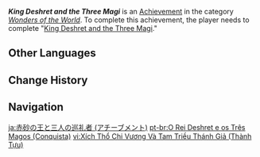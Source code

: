 {{Achievement Infobox
|title        = King Deshret and the Three Magi
|id           = 84081
|order id     = 5060
|category     = Wonders of the World
|description  = Complete "[[King Deshret and the Three Magi]]."
|primogems    = 10
|hidden       = 1
|type         = Quest
|quest        = King Deshret and the Three Magi
}}
'''''King Deshret and the Three Magi''''' is an [[Achievement]] in the category ''[[Wonders of the World]]''. To complete this achievement, the player needs to complete "[[King Deshret and the Three Magi]]."
<!--
==Notes==

==Trivia==

==Video Guides==
{{EVT
|video1   = 
|caption1 = 
}}
-->
==Other Languages==
{{Other Languages|Transclude=King Deshret and the Three Magi}}

==Change History==
{{Change History|3.1}}
<!--
==References==
{{Reflist}}
-->
==Navigation==
{{Achievement Navbox}}

[[ja:赤砂の王と三人の巡礼者 (アチーブメント)]]
[[pt-br:O Rei Deshret e os Três Magos (Conquista)]]
[[vi:Xích Thổ Chi Vương Và Tam Triều Thánh Giả (Thành Tựu)]]